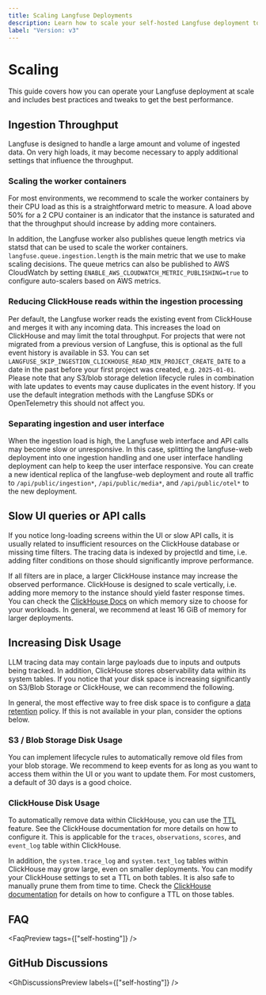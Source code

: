```yaml
---
title: Scaling Langfuse Deployments
description: Learn how to scale your self-hosted Langfuse deployment to handle more traffic and data.
label: "Version: v3"
---
```


# Scaling

This guide covers how you can operate your Langfuse deployment at scale and includes best practices and tweaks to get the best performance.

## Ingestion Throughput

Langfuse is designed to handle a large amount and volume of ingested data.
On very high loads, it may become necessary to apply additional settings that influence the throughput.

### Scaling the worker containers

For most environments, we recommend to scale the worker containers by their CPU load as this is a straightforward metric to measure.
A load above 50% for a 2 CPU container is an indicator that the instance is saturated and that the throughput should increase by adding more containers.

In addition, the Langfuse worker also publishes queue length metrics via statsd that can be used to scale the worker containers.
`langfuse.queue.ingestion.length` is the main metric that we use to make scaling decisions.
The queue metrics can also be published to AWS CloudWatch by setting `ENABLE_AWS_CLOUDWATCH_METRIC_PUBLISHING=true` to configure auto-scalers based on AWS metrics.

### Reducing ClickHouse reads within the ingestion processing

Per default, the Langfuse worker reads the existing event from ClickHouse and merges it with any incoming data.
This increases the load on ClickHouse and may limit the total throughput.
For projects that were not migrated from a previous version of Langfuse, this is optional as the full event history is available in S3.
You can set `LANGFUSE_SKIP_INGESTION_CLICKHOUSE_READ_MIN_PROJECT_CREATE_DATE` to a date in the past before your first project was created, e.g. `2025-01-01`.
Please note that any S3/blob storage deletion lifecycle rules in combination with late updates to events may cause duplicates in the event history.
If you use the default integration methods with the Langfuse SDKs or OpenTelemetry this should not affect you.

### Separating ingestion and user interface

When the ingestion load is high, the Langfuse web interface and API calls may become slow or unresponsive.
In this case, splitting the langfuse-web deployment into one ingestion handling and one user interface handling deployment can help to keep the user interface responsive.
You can create a new identical replica of the langfuse-web deployment and route all traffic to `/api/public/ingestion*`, `/api/public/media*`, and `/api/public/otel*` to the new deployment.

## Slow UI queries or API calls

If you notice long-loading screens within the UI or slow API calls, it is usually related to insufficient resources on the ClickHouse database or missing time filters.
The tracing data is indexed by projectId and time, i.e. adding filter conditions on those should significantly improve performance.

If all filters are in place, a larger ClickHouse instance may increase the observed performance.
ClickHouse is designed to scale vertically, i.e. adding more memory to the instance should yield faster response times.
You can check the [ClickHouse Docs](https://clickhouse.com/docs/operations/tips#using-less-than-16gb-of-ram) on which memory size to choose for your workloads.
In general, we recommend at least 16 GiB of memory for larger deployments.

## Increasing Disk Usage

LLM tracing data may contain large payloads due to inputs and outputs being tracked.
In addition, ClickHouse stores observability data within its system tables.
If you notice that your disk space is increasing significantly on S3/Blob Storage or ClickHouse, we can recommend the following.

In general, the most effective way to free disk space is to configure a [data retention](/docs/data-retention) policy.
If this is not available in your plan, consider the options below.

### S3 / Blob Storage Disk Usage

You can implement lifecycle rules to automatically remove old files from your blob storage.
We recommend to keep events for as long as you want to access them within the UI or you want to update them.
For most customers, a default of 30 days is a good choice.

### ClickHouse Disk Usage

To automatically remove data within ClickHouse, you can use the [TTL](https://clickhouse.com/docs/guides/developer/ttl) feature.
See the ClickHouse documentation for more details on how to configure it.
This is applicable for the `traces`, `observations`, `scores`, and `event_log` table within ClickHouse.

In addition, the `system.trace_log` and `system.text_log` tables within ClickHouse may grow large, even on smaller deployments.
You can modify your ClickHouse settings to set a TTL on both tables.
It is also safe to manually prune them from time to time.
Check the [ClickHouse documentation](https://clickhouse.com/docs/operations/server-configuration-parameters/settings#trace_log) for details on how to configure a TTL on those tables.

## FAQ


<FaqPreview tags={["self-hosting"]} />

## GitHub Discussions


<GhDiscussionsPreview labels={["self-hosting"]} />
